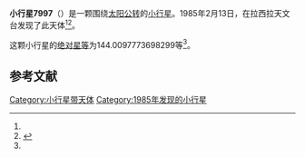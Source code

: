 {{Infobox planet
| bgcolour = #FFFFC0
| name = 7997
| symbol = 
| image = 
| caption = 
| discovery = yes
| discovery_ref = 
| discoverer = {{link-en|亨利·德波鸿诺|Henri Debehogne}}
| discovery_site = [[拉西拉天文台|拉西拉天文台]] 
| discovered = 1985年2月13日
| designations = yes
| mp_name = 
| named_after = 
| alt_names = 1985 CN1/ 1978 EC / 1978 ER6
| mp_category = [[主带小行星|主带小行星]]
| orbit_ref = <ref name="a">[http://ssd.jpl.nasa.gov/sbdb.cgi?sstr=7997 7997] {{Wayback|url=http://ssd.jpl.nasa.gov/sbdb.cgi?sstr=7997 |date=20210816171401 }}，小行星數據庫瀏覽器（JPL Small-Body Database Browser）－[[美国国家航空航天局|美国国家航空航天局]]喷气推进实验室</ref>
| epoch = 2456400.5 (2013年4月18日更新)
| aphelion = {{convert|2.526883777381658|AU|km|3|abbr=on|lk=out}}
| perihelion = {{convert|2.07135926973949|AU|km|3|abbr=on}}
| semimajor = {{convert|2.299121523560574|AU|km|3|abbr=on}}
| eccentricity = 0.099064904
| period = 1273.331015 [[日|日]]<br />3.49[[儒略年|儒略年]]
| avg_speed = 
| inclination = 3.171454040857951
| asc_node = 12.92384089232105
| mean_anomaly = 
| arg_peri = 144.0097773698299
| satellites = 
| physical_characteristics = yes
| dimensions = 
| mass = 
| density = 
| surface_grav = 
| escape_velocity = 
| sidereal_day = 
| axial_tilt = 
| pole_ecliptic_lat = 
| pole_ecliptic_lon = 
| albedo = 
| temperatures= 
| temp_name1 = 
| mean_temp_1 = 
| max_temp_1 = 
| temp_name2 = 
| max_temp_2 = 
| spectral_type = 
| abs_magnitude = 144.0097773698299
}}

'''小行星7997'''（{{lang-en|7997}}）是一颗围绕[[太阳|太阳]][[公转|公转]]的[[小行星|小行星]]。1985年2月13日，{{link-en|亨利·德波鸿诺|Henri Debehogne}}在拉西拉天文台发现了此天体<ref name="a" /><ref>{{cite news|title=小行星列表|url=http://cfa-www.harvard.edu/iau/lists/NumberedMPs.txt|accessdate=2013-07-08|newspaper=哈佛大学|archive-date=2008-05-17|archive-url=https://web.archive.org/web/20080517010638/http://cfa-www.harvard.edu/iau/lists/NumberedMPs.txt|dead-url=no}}</ref>。

这颗小行星的[[绝对星等|绝对星等]]为144.0097773698299等<ref name="a" />。

==参考文献==
{{reflist}}
{{Minor Planet Number|[[小行星7996|小行星7996]]|[[小行星7998|小行星7998]]}}

{{小天体}}

[[Category:小行星带天体|Category:小行星带天体]]
[[Category:1985年发现的小行星|Category:1985年发现的小行星]]

{{asteroid-stub}}